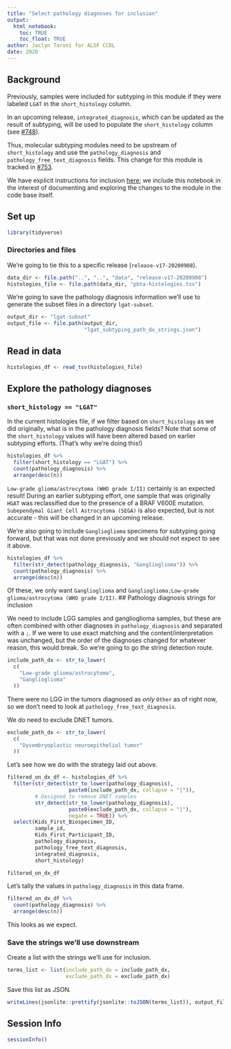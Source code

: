 ```yaml
---
title: "Select pathology diagnoses for inclusion"
output: 
  html_notebook:
    toc: TRUE
    toc_float: TRUE
author: Jaclyn Taroni for ALSF CCDL
date: 2020
---
```


## Background

Previously, samples were included for subtyping in this module if they were labeled `LGAT` in the `short_histology` column.

In an upcoming release, `integrated_diagnosis`, which can be updated as the result of subtyping, will be used to populate the `short_histology` column (see [#748](https://github.com/AlexsLemonade/OpenPBTA-analysis/issues/748)).

Thus, molecular subtyping modules need to be upstream of `short_histology` and use the `pathology_diagnosis` and `pathology_free_text_diagnosis` fields.
This change for this module is tracked in [#753](https://github.com/AlexsLemonade/OpenPBTA-analysis/issues/753).

We have explicit instructions for inclusion [here](https://github.com/AlexsLemonade/OpenPBTA-analysis/issues/753#issuecomment-697008356); we include this notebook in the interest of documenting and exploring the changes to the module in the code base itself.

## Set up 

```r
library(tidyverse)
```

### Directories and files

We're going to tie this to a specific release (`release-v17-20200908`).

```r
data_dir <- file.path("..", "..", "data", "release-v17-20200908")
histologies_file <- file.path(data_dir, "pbta-histologies.tsv")
```

We're going to save the pathology diagnosis information we'll use to generate the subset files in a directory `lgat-subset`.

```r
output_dir <- "lgat-subset"
output_file <- file.path(output_dir, 
                         "lgat_subtyping_path_dx_strings.json")
```

## Read in data

```r
histologies_df <- read_tsv(histologies_file)
```

## Explore the pathology diagnoses

### `short_histology == "LGAT"`

In the current histologies file, if we filter based on `short_histology` as we did originally, what is in the pathology diagnosis fields?
Note that some of the `short_histology` values will have been altered based on earlier subtyping efforts.
(That's why we're doing this!)

```r
histologies_df %>% 
  filter(short_histology == "LGAT") %>%
  count(pathology_diagnosis) %>%
  arrange(desc(n))
```

`Low-grade glioma/astrocytoma (WHO grade I/II)` certainly is an expected result!
During an earlier subtyping effort, one sample that was originally `HGAT` was reclassified due to the presence of a BRAF V600E mutation.
`Subependymal Giant Cell Astrocytoma (SEGA)` is also expected, but is not accurate - this will be changed in an upcoming release.

We're also going to include `Ganglioglioma` specimens for subtyping going forward, but that was not done previously and we should not expect to see it above.

```r
histologies_df %>%
  filter(str_detect(pathology_diagnosis, "Ganglioglioma")) %>%
  count(pathology_diagnosis) %>%
  arrange(desc(n))
```

Of these, we only want `Ganglioglioma` and `Ganglioglioma;Low-grade glioma/astrocytoma (WHO grade I/II)`. 
## Pathology diagnosis strings for inclusion

We need to include LGG samples and ganglioglioma samples, but these are often combined with other diagnoses in `pathology_diagnosis` and separated with a `;`.
If we were to use exact matching and the content/interpretation was unchanged, but the order of the diagnoses changed for whatever reason, this would break.
So we're going to go the string detection route.

```r
include_path_dx <- str_to_lower(
  c(
    "Low-grade glioma/astrocytoma",
    "Ganglioglioma"
  ))
```

There were no LGG in the tumors diagnosed as _only_ `Other` as of right now, so we don't need to look at `pathology_free_text_diagnosis`.

We do need to exclude DNET tumors.

```r
exclude_path_dx <- str_to_lower(
  c(
    "Dysembryoplastic neuroepithelial tumor"
  ))
```

Let's see how we do with the strategy laid out above.

```r
filtered_on_dx_df <- histologies_df %>%
  filter(str_detect(str_to_lower(pathology_diagnosis),
                    paste0(include_path_dx, collapse = "|")),
         # Designed to remove DNET samples
         str_detect(str_to_lower(pathology_diagnosis),
                    paste0(exclude_path_dx, collapse = "|"),
                    negate = TRUE)) %>%
  select(Kids_First_Biospecimen_ID, 
         sample_id, 
         Kids_First_Participant_ID,
         pathology_diagnosis,
         pathology_free_text_diagnosis,
         integrated_diagnosis, 
         short_histology)

filtered_on_dx_df
```

Let's tally the values in `pathology_diagnosis` in this data frame.

```r
filtered_on_dx_df %>%
  count(pathology_diagnosis) %>%
  arrange(desc(n))
```

This looks as we expect.

### Save the strings we'll use downstream

Create a list with the strings we'll use for inclusion.

```r
terms_list <- list(include_path_dx = include_path_dx,
                   exclude_path_dx = exclude_path_dx)
```

Save this list as JSON.

```r
writeLines(jsonlite::prettify(jsonlite::toJSON(terms_list)), output_file)
```

## Session Info

```r
sessionInfo()
```
